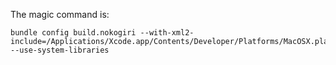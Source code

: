 The magic command is:

```
bundle config build.nokogiri --with-xml2-include=/Applications/Xcode.app/Contents/Developer/Platforms/MacOSX.platform/Developer/SDKs/MacOSX.sdk/usr/include/libxml2   --use-system-libraries
```
